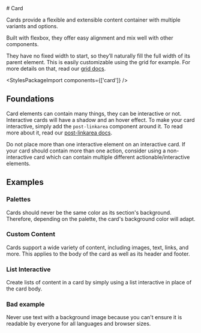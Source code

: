 
<Meta of={CardStories} />

<div className="docs-title">
  # Card

  <link-design of={JSON.stringify(CardStories)}></link-design>
</div>

<PackageTag meta={meta}/>

<div>
  Cards provide a flexible and extensible content container with multiple variants and options.
</div>

Built with flexbox, they offer easy alignment and mix well with other components.

They have no fixed width to start, so they’ll naturally fill the full width of its parent element.
This is easily customizable using the grid for example. For more details on that, read our [grid docs](/?path=/docs/7240f2ef-216a-490e-9bd8-c0cef19f7b31--docs).

<Canvas sourceState="shown" of={CardStories.Default} />
<div className="hide-col-default">
  <Controls of={CardStories.Default} />
</div>

<StylesPackageImport components={['card']} />

## Foundations

Card elements can contain many things, they can be interactive or not. Interactive cards will have a shadow and an hover effect. To make your card interactive, simply add the `post-linkarea` component around it.
To read more about it, read our [post-linkarea docs](/?path=/docs/1d52b794-768b-464e-90eb-4fd15774aa90--docs).

<div className="banner banner-info">
  Do not place more than one interactive element on an interactive card. If your card should contain
  more than one action, consider using a non-interactive card which can contain multiple different
  actionable/interactive elements.
</div>

<Canvas sourceState="shown" of={CardStories.Foundation} />

## Examples

### Palettes

Cards should never be the same color as its section's background. Therefore, depending on the palette, the card's background color will adapt.

<Canvas sourceState="hidden" of={CardStories.Palette} />

### Custom Content

Cards support a wide variety of content, including images, text, links, and more.
This applies to the body of the card as well as its header and footer.

<Canvas of={CardStories.CustomContent} />

### List Interactive

Create lists of content in a card by simply using a list interactive in place of the card body.

<Canvas of={CardStories.ListGroup} />

### Bad example

<div className="banner banner-danger mb-16">
  Never use text with a background image because you can't ensure it is readable by everyone for all
  languages and browser sizes.
</div>

<Canvas of={CardStories.BackgroundImage} />
